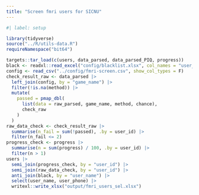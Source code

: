 ```yaml
---
title: "Screen fmri users for SICNU"
---
```


```r
#| label: setup

library(tidyverse)
source("../R/utils-data.R")
requireNamespace("bit64")
```

```r
targets::tar_load(c(users, data_parsed, data_parsed_PIQ, progress))
black <- readxl::read_excel("config/blacklist.xlsx", col_names = "user_name")
config <- read_csv("../config/fmri-screen.csv", show_col_types = F)
check_result_raw <- data_parsed |>
  left_join(config, by = "game_name") |>
  filter(!is.na(method)) |>
  mutate(
    passed = pmap_dbl(
      list(data = raw_parsed, game_name, method, chance),
      check_raw
    )
  )
raw_data_check <- check_result_raw |>
  summarise(n_fail = sum(!passed), .by = user_id) |>
  filter(n_fail <= 2)
progress_check <- progress |>
  summarise(n = sum(progress) / 100, .by = user_id) |>
  filter(n > 1)
users |>
  semi_join(progress_check, by = "user_id") |>
  semi_join(raw_data_check, by = "user_id") |>
  anti_join(black, by = "user_name") |>
  select(user_name, user_phone) |>
  writexl::write_xlsx("output/fmri_users_sel.xlsx")
```
